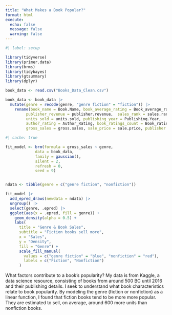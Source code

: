 ```yaml
---
title: "What Makes a Book Popular?"
format: html
execute:
  echo: false
  message: false
  warning: false
---
```


```r
#| label: setup

library(tidyverse)
library(primer.data)
library(brms)
library(tidybayes)
library(gtsummary)
library(dplyr)

book_data <- read.csv("Books_Data_Clean.csv")

book_data <- book_data |>
  mutate(genre = recode(genre, "genre fiction" = "fiction")) |>
    rename(book_name = Book.Name, book_average_rating = Book_average_rating,
         publisher_revenue = publisher.revenue,  sales_rank = sales.rank,
         units_sold = units.sold, publishing_year = Publishing.Year,
         author_rating = Author_Rating, book_ratings_count = Book_ratings_count,
         gross_sales = gross.sales, sale_price = sale.price, publisher = Publisher)


```


```r
#| cache: true

fit_model <- brm(formula = gross_sales ~ genre,
             data = book_data,
             family = gaussian(),
             silent = 2,
             refresh = 0,
             seed = 9)


ndata <- tibble(genre = c("genre fiction", "nonfiction"))

```


```r
fit_model |>
  add_epred_draws(newdata = ndata) |>
  ungroup() |>
  select(genre, .epred) |>
  ggplot(aes(x = .epred, fill = genre)) + 
    geom_density(alpha = 0.5) + 
    labs(
      title = "Genre & Book Sales",
      subtitle = "Fiction books sell more",
      x = "Sales",
      y = "Density",
      fill = "Genre") + 
      scale_fill_manual(
        values = c("genre fiction" = "blue", "nonfiction" = "red"),
        labels = c("Fiction", "Nonfiction")
      )
```



What factors contribute to a book's popularity? My data is from Kaggle, a data science resource, consisting of books from around 500 BC until 2016 and their publishing details. I seek to understand what book characteristics relate to book popularity. By modeling the genre (fiction or nonfiction) as a linear function, I found that fiction books tend to be more more popular. They are estimated to sell, on average, around 600 more units than nonfiction books.



